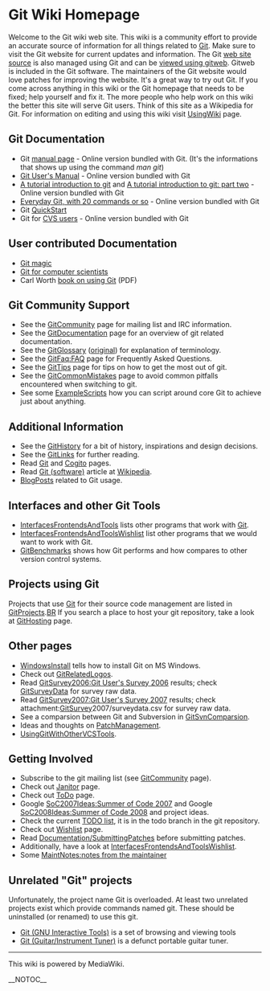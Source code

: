 <!-- ## Please edit system and help pages ONLY in the moinmaster wiki! For more
 -->
<!-- ## information, please see [[MoinMaster]]:[[MoinPagesEditorGroup]].
 -->
<!-- ##master-page:[[FrontPage]]
 -->
<!-- #format wiki
 -->
<!-- #language en
 -->
<!-- #pragma section-numbers off
 -->
= Git Wiki Homepage =
Welcome to the Git wiki web site. This wiki is a community effort to provide an accurate source of information for all things related to [http://git.or.cz/ Git]. Make sure to visit the Git website for current updates and information. The Git [http://repo.or.cz/r/git-homepage.git web site source] is also managed using Git and can be [http://repo.or.cz/w/git-homepage.git viewed using gitweb]. Gitweb is included in the Git software. The maintainers of the Git website would love patches for improving the website. It's a great way to try out Git. If you come across anything in this wiki or the Git homepage that needs to be fixed; help yourself and fix it. The more people who help work on this wiki the better this site will serve Git users. Think of this site as a Wikipedia for Git. For information on editing and using this wiki visit [[UsingWiki]] page.

== Git Documentation ==
* Git [http://www.kernel.org/pub/software/scm/git/docs manual page] - Online version bundled with Git. (It's the informations that shows up using the command <i>man git</i>)
* [http://www.kernel.org/pub/software/scm/git/docs/user-manual.html Git User's Manual] - Online version bundled with Git
* [http://www.kernel.org/pub/software/scm/git/docs/tutorial.html A tutorial introduction to git] and [http://www.kernel.org/pub/software/scm/git/docs/tutorial-2.html A tutorial introduction to git: part two] - Online version bundled with Git
* [http://www.kernel.org/pub/software/scm/git/docs/everyday.html Everyday Git, with 20 commands or so] - Online version bundled with Git
* Git [[QuickStart]]
* Git for [http://www.kernel.org/pub/software/scm/git/docs/cvs-migration.html CVS users] - Online version bundled with Git
== User contributed Documentation ==
* [http://www-cs-students.stanford.edu/~blynn/gitmagic/ Git magic]
* [http://eagain.net/articles/git-for-computer-scientists/ Git for computer scientists]
* Carl Worth [http://git-users.googlegroups.com/web/gitbasic.pdf?gda=vTVP7z0AAACRcUWZoNoqHn0MmsB4ogNRG1-Ifi4K28KdwtNliqLAWGG1qiJ7UbTIup-M2XPURDT86Y2dpGqz5OGwRQhHT1rr book on using Git] (PDF)
== Git Community Support ==
* See the [[GitCommunity]] page for mailing list and IRC information.
* See the [[GitDocumentation]] page for an overview of git related documentation.
* See the [[GitGlossary]] ([http://www.kernel.org/pub/software/scm/git/docs/glossary.html original]) for explanation of terminology.
* See the [[GitFaq:FAQ]] page for Frequently Asked Questions.
* See the [[GitTips]] page for tips on how to get the most out of git.
* See the [[GitCommonMistakes]] page to avoid common pitfalls encountered when switching to git.
* See some [[ExampleScripts]] how you can script around core Git to achieve just about anything.
== Additional Information ==
* See the [[GitHistory]] for a bit of history, inspirations and design decisions.
* See the [[GitLinks]] for further reading.
* Read [[Git]] and [[Cogito]] pages.
* Read [[WikiPedia:Git_(software)|Git (software)]] article at [http://en.wikipedia.org Wikipedia].
* [[BlogPosts]] related to Git usage.
== Interfaces and other Git Tools ==
* [[InterfacesFrontendsAndTools]] lists other programs that work with [[Git]].
* [[InterfacesFrontendsAndToolsWishlist]] list other programs that we would want to work with Git.
* [[GitBenchmarks]] shows how Git performs and how compares to other version control systems.
== Projects using Git ==
Projects that use [[Git]] for their source code management are listed in [[GitProjects]].[[BR]] If you search a place to host your git repository, take a look at [[GitHosting]] page.

== Other pages ==
* [[WindowsInstall]] tells how to install Git on MS Windows.
* Check out [[GitRelatedLogos]].
* Read [[GitSurvey2006:Git User's Survey 2006]] results; check [[GitSurveyData]] for survey raw data.
* Read [[GitSurvey2007:Git User's Survey 2007]] results; check attachment:[[GitSurvey]]2007/surveydata.csv for survey raw data.
* See a comparsion between Git and Subversion in [[GitSvnComparsion]].
* Ideas and thoughts on [[PatchManagement]].
* [[UsingGitWithOtherVCSTools]].
== Getting Involved ==
* Subscribe to the git mailing list (see [[GitCommunity]] page).
* Check out [[Janitor]] page.
* Check out [[ToDo]] page.
* Google [[SoC2007Ideas:Summer of Code 2007]] and Google [[SoC2008Ideas:Summer of Code 2008]] and project ideas.
* Check the current [http://kernel.org/git/?p=git/git.git;a=blob;hb=todo;f=TODO TODO list], it is in the todo branch in the git repository.
* Check out [[Wishlist]] page.
* Read [http://kernel.org/git/?p=git/git.git;a=blob;f=Documentation/SubmittingPatches Documentation/[[SubmittingPatches]]] before submitting patches.
* Additionally, have a look at [[InterfacesFrontendsAndToolsWishlist]].
* Some [[MaintNotes:notes from the maintainer]]
== Unrelated "Git" projects ==
Unfortunately, the project name Git is overloaded. At least two unrelated projects exist which provide commands named git. These should be uninstalled (or renamed) to use this git.

* [http://hulubei.net/tudor/git/ Git (GNU Interactive Tools)] is a set of browsing and viewing tools
* [http://sourceforge.net/projects/git Git (Guitar/Instrument Tuner)] is a defunct portable guitar tuner.
----
This wiki is powered by MediaWiki.

__NOTOC__